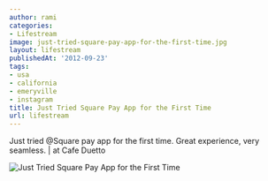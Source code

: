 ```yaml
---
author: rami
categories:
- Lifestream
image: just-tried-square-pay-app-for-the-first-time.jpg
layout: lifestream
publishedAt: '2012-09-23'
tags:
- usa
- california
- emeryville
- instagram
title: Just Tried Square Pay App for the First Time
url: lifestream
---
```


Just tried @Square pay app for the first time. Great experience, very seamless.  | at Cafe Duetto

![Just Tried Square Pay App for the First Time](/assets/images/content/lifestream/just-tried-square-pay-app-for-the-first-time.jpg)